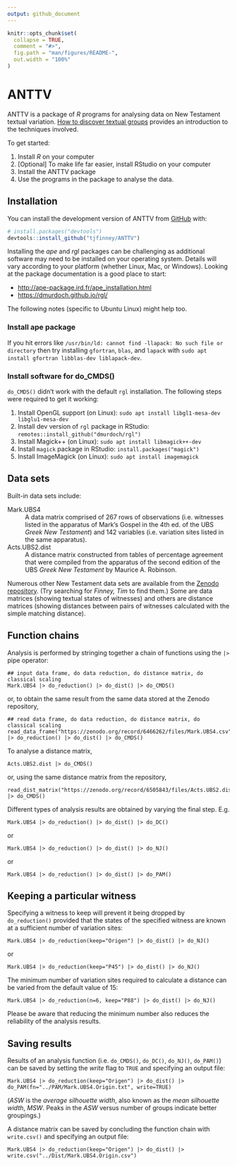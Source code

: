 ```yaml
---
output: github_document
---
```


<!-- README.md is generated from README.Rmd. Please edit that file -->

```r
knitr::opts_chunk$set(
  collapse = TRUE,
  comment = "#>",
  fig.path = "man/figures/README-",
  out.width = "100%"
)
```

# ANTTV

<!-- badges: start -->
<!-- badges: end -->

ANTTV is a package of *R* programs for analysing data on New Testament textual variation. [How to discover textual groups](https://www.tfinney.net/Groups/index.xhtml) provides an introduction to the techniques involved.

To get started:

1. Install *R* on your computer
2. [Optional] To make life far easier, install RStudio on your computer
3. Install the ANTTV package
4. Use the programs in the package to analyse the data.

## Installation

You can install the development version of ANTTV from [GitHub](https://github.com/) with:

``` r
# install.packages("devtools")
devtools::install_github("tjfinney/ANTTV")
```

Installing the *ape* and *rgl* packages can be challenging as additional software may need to be installed on your operating system. Details will vary according to your platform (whether Linux, Mac, or Windows). Looking at the package documentation is a good place to start:

* <http://ape-package.ird.fr/ape_installation.html>
* <https://dmurdoch.github.io/rgl/>

The following notes (specific to Ubuntu Linux) might help too. 

### Install ape package

If you hit errors like `/usr/bin/ld: cannot find -llapack: No such file or directory` then try installing `gfortran`, `blas`, and `lapack` with `sudo apt install gfortran libblas-dev liblapack-dev`.

### Install software for do_CMDS()

`do_CMDS()` didn't work with the default `rgl` installation. The following steps were required to get it working:

1. Install OpenGL support (on Linux): `sudo apt install libgl1-mesa-dev libglu1-mesa-dev`
2. Install dev version of `rgl` package in RStudio: `remotes::install_github("dmurdoch/rgl")`
3. Install Magick++ (on Linux): `sudo apt install libmagick++-dev`
4. Install `magick` package in RStudio: `install.packages("magick")`
5. Install ImageMagick (on Linux): `sudo apt install imagemagick`

## Data sets

Built-in data sets include:

Mark.UBS4
: A data matrix comprised of 267 rows of observations (i.e. witnesses listed in the apparatus of Mark's Gospel in the 4th ed. of the UBS *Greek New Testament*) and 142 variables (i.e. variation sites listed in the same apparatus).

Acts.UBS2.dist
: A distance matrix constructed from tables of percentage agreement that were compiled from the apparatus of the second edition of the UBS *Greek New Testament* by Maurice A. Robinson. 

Numerous other New Testament data sets are available from the [Zenodo repository](https://zenodo.org/). (Try searching for *Finney, Tim* to find them.) Some are data matrices (showing textual states of witnesses) and others are distance matrices (showing distances between pairs of witnesses calculated with the simple matching distance).

## Function chains

Analysis is performed by stringing together a chain of functions using the `|>` pipe operator:

```
## input data frame, do data reduction, do distance matrix, do classical scaling
Mark.UBS4 |> do_reduction() |> do_dist() |> do_CMDS()
```

or, to obtain the same result from the same data stored at the Zenodo repository, 

```
## read data frame, do data reduction, do distance matrix, do classical scaling
read_data_frame("https://zenodo.org/record/6466262/files/Mark.UBS4.csv") |> do_reduction() |> do_dist() |> do_CMDS()
```

To analyse a distance matrix,

```
Acts.UBS2.dist |> do_CMDS()
```

or, using the same distance matrix from the repository,

```
read_dist_matrix("https://zenodo.org/record/6505843/files/Acts.UBS2.dist.csv") |> do_CMDS()
```

Different types of analysis results are obtained by varying the final step. E.g.

```
Mark.UBS4 |> do_reduction() |> do_dist() |> do_DC()
```

or

```
Mark.UBS4 |> do_reduction() |> do_dist() |> do_NJ()
```

or

```
Mark.UBS4 |> do_reduction() |> do_dist() |> do_PAM()
```

## Keeping a particular witness

Specifying a witness to keep will prevent it being dropped by `do_reduction()` provided that the states of the specified witness are known at a sufficient number of variation sites:

```
Mark.UBS4 |> do_reduction(keep="Origen") |> do_dist() |> do_NJ()
```

or

```
Mark.UBS4 |> do_reduction(keep="P45") |> do_dist() |> do_NJ()
```

The minimum number of variation sites required to calculate a distance can be varied from the default value of 15:

```
Mark.UBS4 |> do_reduction(n=6, keep="P88") |> do_dist() |> do_NJ()
```

Please be aware that reducing the minimum number also reduces the reliability of the analysis results.

## Saving results

Results of an analysis function (i.e. `do_CMDS()`, `do_DC()`, `do_NJ()`, `do_PAM()`) can be saved by setting the *write* flag to `TRUE` and specifying an output file:

```
Mark.UBS4 |> do_reduction(keep="Origen") |> do_dist() |> do_PAM(fn="../PAM/Mark.UBS4.Origin.txt", write=TRUE)
```

(*ASW* is the *average silhouette width*, also known as the *mean silhouette width*, *MSW*. Peaks in the *ASW* versus number of groups indicate better groupings.)

A distance matrix can be saved by concluding the function chain with `write.csv()` and specifying an output file:

```
Mark.UBS4 |> do_reduction(keep="Origen") |> do_dist() |> write.csv("../Dist/Mark.UBS4.Origin.csv")
```
